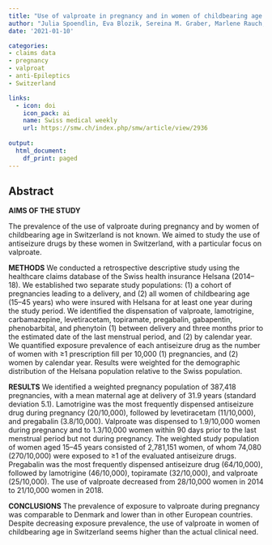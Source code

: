 ```yaml
---
title: "Use of valproate in pregnancy and in women of childbearing age between 2014 and 2018 in Switzerland: a retrospective analysis of Swiss healthcare claims data"
author: "Julia Spoendlin, Eva Blozik, Sereina M. Graber, Marlene Rauch, Carole A. Marxer, Stephan Rüegg, Christoph Meier, Ursula Winterfeld, Alice Panchaud"
date: '2021-01-10'

categories:
- claims data   
- pregnancy
- valproat
- anti-Epileptics
- Switzerland

links:
  - icon: doi
    icon_pack: ai
    name: Swiss medical weekly
    url: https://smw.ch/index.php/smw/article/view/2936
    
output:
  html_document:
    df_print: paged
---
```


## Abstract

**AIMS OF THE STUDY**

The prevalence of the use of valproate during pregnancy and by women of childbearing age in Switzerland is not known. We aimed to study the use of antiseizure drugs by these women in Switzerland, with a particular focus on valproate.

**METHODS** We conducted a retrospective descriptive study using the healthcare claims database of the Swiss health insurance Helsana (2014--18). We established two separate study populations: (1) a cohort of pregnancies leading to a delivery, and (2) all women of childbearing age (15--45 years) who were insured with Helsana for at least one year during the study period. We identified the dispensation of valproate, lamotrigine, carbamazepine, levetiracetam, topiramate, pregabalin, gabapentin, phenobarbital, and phenytoin (1) between delivery and three months prior to the estimated date of the last menstrual period, and (2) by calendar year. We quantified exposure prevalence of each antiseizure drug as the number of women with ≥1 prescription fill per 10,000 (1) pregnancies, and (2) women by calendar year. Results were weighted for the demographic distribution of the Helsana population relative to the Swiss population.

**RESULTS** We identified a weighted pregnancy population of 387,418 pregnancies, with a mean maternal age at delivery of 31.9 years (standard deviation 5.1). Lamotrigine was the most frequently dispensed antiseizure drug during pregnancy (20/10,000), followed by levetiracetam (11/10,000), and pregabalin (3.8/10,000). Valproate was dispensed to 1.9/10,000 women during pregnancy and to 1.3/10,000 women within 90 days prior to the last menstrual period but not during pregnancy. The weighted study population of women aged 15--45 years consisted of 2,781,151 women, of whom 74,080 (270/10,000) were exposed to ≥1 of the evaluated antiseizure drugs. Pregabalin was the most frequently dispensed antiseizure drug (64/10,000), followed by lamotrigine (46/10,000), topiramate (32/10,000), and valproate (25/10,000). The use of valproate decreased from 28/10,000 women in 2014 to 21/10,000 women in 2018.

**CONCLUSIONS** The prevalence of exposure to valproate during pregnancy was comparable to Denmark and lower than in other European countries. Despite decreasing exposure prevalence, the use of valproate in women of childbearing age in Switzerland seems higher than the actual clinical need.

